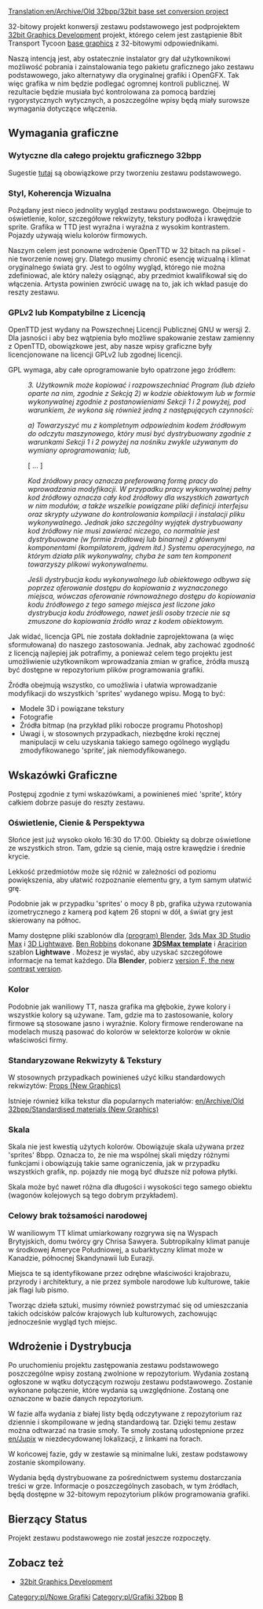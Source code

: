 [[Translation:en/Archive/Old 32bpp/32bit base set conversion project]]


32-bitowy projekt konwersji zestawu podstawowego jest podprojektem [[pl/Archive/Old 32bpp/Rozwój Grafiki 32bpp|32bit Graphics Development]] projekt, którego celem jest zastąpienie 8bit Transport Tycoon [[pl/Archive/Community/Bazowe grafiki|base graphics]] z 32-bitowymi odpowiednikami.

Naszą intencją jest, aby ostatecznie instalator gry dał użytkownikowi możliwość pobrania i zainstalowania tego pakietu graficznego jako zestawu podstawowego, jako alternatywy dla oryginalnej grafiki i OpenGFX. Tak więc grafika w nim będzie podlegać ogromnej kontroli publicznej. W rezultacie będzie musiała być kontrolowana za pomocą bardziej rygorystycznych wytycznych, a poszczególne wpisy będą miały surowsze wymagania dotyczące włączenia.

<!-- What follows is a "bastard child" of my whitepaper and planetmaker's "about 32bpp" -->
<!-- spolszczenie: Poniżej znajduje się „drani” mojej białej księgi i „o 32bpp” planetmaker's -->
==Wymagania graficzne==

===Wytyczne dla całego projektu graficznego 32bpp===

Sugestie [[en/Archive/Old 32bpp/Suggestions for 32bit Graphics Developers|tutaj]] są obowiązkowe przy tworzeniu zestawu podstawowego.

===Styl, Koherencja Wizualna===

Pożądany jest nieco jednolity wygląd zestawu podstawowego. Obejmuje to oświetlenie, kolor, szczegółowe rekwizyty, tekstury podłoża i krawędzie sprite. Grafika w TTD jest wyraźna i wyraźna z wysokim kontrastem. Pojazdy używają wielu kolorów firmowych.

Naszym celem jest ponowne wdrożenie OpenTTD w 32 bitach na piksel - nie tworzenie nowej gry. Dlatego musimy chronić esencję wizualną i klimat oryginalnego świata gry. Jest to ogólny wygląd, którego nie można zdefiniować, ale który należy osiągnąć, aby przedmiot kwalifikował się do włączenia. Artysta powinien zwrócić uwagę na to, jak ich wkład pasuje do reszty zestawu.

===GPLv2 lub Kompatybilne z Licencją===

OpenTTD jest wydany na Powszechnej Licencji Publicznej GNU w wersji 2. Dla jasności i aby bez wątpienia było możliwe spakowanie
zestaw zamienny z OpenTTD, obowiązkowe jest, aby nasze wpisy graficzne były licencjonowane na licencji GPLv2 lub zgodnej licencji.

GPL wymaga, aby całe oprogramowanie było opatrzone jego źródłem:

:''3. Użytkownik może kopiować i rozpowszechniać Program (lub dzieło oparte na nim, zgodnie z Sekcją 2) w kodzie obiektowym lub w formie wykonywalnej zgodnie z postanowieniami Sekcji 1 i 2 powyżej, pod warunkiem, że wykona się również jedną z następujących czynności:''

:''a) Towarzyszyć mu z kompletnym odpowiednim kodem źródłowym do odczytu maszynowego, który musi być dystrybuowany zgodnie z warunkami Sekcji 1 i 2 powyżej na nośniku zwykle używanym do wymiany oprogramowania; lub,''

:[ ... ]

:''Kod źródłowy pracy oznacza preferowaną formę pracy do wprowadzania modyfikacji. W przypadku pracy wykonywalnej pełny kod źródłowy oznacza cały kod źródłowy dla wszystkich zawartych w nim modułów, a także wszelkie powiązane pliki definicji interfejsu oraz skrypty używane do kontrolowania kompilacji i instalacji pliku wykonywalnego. Jednak jako szczególny wyjątek dystrybuowany kod źródłowy nie musi zawierać niczego, co normalnie jest dystrybuowane (w formie źródłowej lub binarnej) z głównymi komponentami (kompilatorem, jądrem itd.) Systemu operacyjnego, na którym działa plik wykonywalny, chyba że sam ten komponent towarzyszy plikowi wykonywalnemu.''

:''Jeśli dystrybucja kodu wykonywalnego lub obiektowego odbywa się poprzez oferowanie dostępu do kopiowania z wyznaczonego miejsca, wówczas oferowanie równoważnego dostępu do kopiowania kodu źródłowego z tego samego miejsca jest liczone jako dystrybucja kodu źródłowego, nawet jeśli osoby trzecie nie są zmuszone do kopiowania źródło wraz z kodem obiektowym.''

Jak widać, licencja GPL nie została dokładnie zaprojektowana (a więc sformułowana) do naszego zastosowania. Jednak, aby zachować zgodność z licencją najlepiej jak potrafimy, a ponieważ celem tego projektu jest umożliwienie użytkownikom wprowadzania zmian w grafice, źródła muszą być dostępne w repozytorium plików programowania grafiki.

Źródła obejmują wszystko, co umożliwia i ułatwia wprowadzanie modyfikacji do wszystkich 'sprites' wydanego wpisu. Mogą to być:
* Modele 3D i powiązane tekstury
* Fotografie
* Źródła bitmap (na przykład pliki robocze programu Photoshop)
* Uwagi i, w stosownych przypadkach, niezbędne kroki ręcznej manipulacji w celu uzyskania takiego samego ogólnego wyglądu zmodyfikowanego 'sprite', jak niemodyfikowanego.

==Wskazówki Graficzne==

Postępuj zgodnie z tymi wskazówkami, a powinieneś mieć 'sprite', który całkiem dobrze pasuje do reszty zestawu.

===Oświetlenie, Cienie & Perspektywa===

Słońce jest już wysoko około 16:30 do 17:00. Obiekty są dobrze oświetlone ze wszystkich stron. Tam, gdzie są cienie, mają ostre krawędzie i średnie krycie.

Lekkość przedmiotów może się różnić w zależności od poziomu powiększenia, aby ułatwić rozpoznanie elementu gry, a tym samym ułatwić grę.

Podobnie jak w przypadku 'sprites' o mocy 8 pb, grafika używa rzutowania izometrycznego z kamerą pod kątem 26 stopni w dół, a świat gry jest skierowany na północ.

Mamy dostępne pliki szablonów dla [https://www.wikipedia.org/wiki/pl:Blender (program) Blender], [https://www.wikipedia.org/wiki/pl:Autodesk 3ds Max 3D Studio Max] i [https://www.wikipedia.org/wiki/pl:LightWave 3D Lightwave]. [[en/Ben|Ben Robbins]] dokonane [http://www.tt-forums.net/download/file.php?id=91802 '''3DSMax template'''] i [[en/Aracirion|Aracirion]] szablon '''Lightwave''' . Możesz je wysłać, aby uzyskać szczegółowe informacje na temat każdego. Dla '''Blender''', pobierz [http://www.tt-forums.net/download/file.php?id=53231 version F, the new contrast version].

===Kolor===

Podobnie jak waniliowy TT, nasza grafika ma głębokie, żywe kolory i wszystkie kolory są używane. Tam, gdzie ma to zastosowanie, kolory firmowe są stosowane jasno i wyraźnie. Kolory firmowe renderowane na modelach muszą pasować do kolorów w selektorze kolorów w oknie właściwości firmy.

===Standaryzowane Rekwizyty & Tekstury===

W stosownych przypadkach powinieneś użyć kilku standardowych rekwizytów: [[pl/Archive/Old 32bpp/Rekwizyty (Nowe Grafik)|Props (New Graphics)]]

Istnieje również kilka tekstur dla popularnych materiałów: [[en/Archive/Old 32bpp/Standardised materials (New Graphics)]]

===Skala===

Skala nie jest kwestią użytych kolorów. Obowiązuje skala używana przez 'sprites' 8bpp. Oznacza to, że nie ma wspólnej skali między różnymi funkcjami i obowiązują takie same ograniczenia, jak w przypadku wszystkich grafik, np. pojazdy nie mogą być dłuższe niż połowa płytki.

Skala może być nawet różna dla długości i wysokości tego samego obiektu (wagonów kolejowych są tego dobrym przykładem).

===Celowy brak tożsamości narodowej===

W waniliowym TT klimat umiarkowany rozgrywa się na Wyspach Brytyjskich, domu twórcy gry Chrisa Sawyera. Subtropikalny klimat panuje w środkowej Ameryce Południowej, a subarktyczny klimat może w Kanadzie, północnej Skandynawii lub Eurazji.

Miejsca te są identyfikowane przez odrębne właściwości krajobrazu, przyrody i architektury, a nie przez symbole narodowe lub kulturowe, takie jak flagi lub pismo.

Tworząc dzieła sztuki, musimy również powstrzymać się od umieszczania takich odcisków palców krajowych lub kulturowych, zachowując jednocześnie wygląd tych miejsc.

==Wdrożenie i Dystrybucja==

Po uruchomieniu projektu zastępowania zestawu podstawowego poszczególne wpisy zostaną zwolnione w repozytorium. Wydania zostaną ogłoszone w wątku dotyczącym rozwoju zestawu podstawowego. Zostanie wykonane połączenie, które wydania są uwzględnione. Zostaną one oznaczone w bazie danych repozytorium.

W fazie alfa wydania z białej listy będą odczytywane z repozytorium raz dziennie i skompilowane w jedną standardową tar. Dzięki temu zestaw można odtwarzać na trasie smoły. Te smoły zostaną udostępnione przez [[en/Jupix]] w niezdecydowanej lokalizacji, z linkami na forach.

W końcowej fazie, gdy w zestawie są minimalne luki, zestaw podstawowy zostanie skompilowany.

Wydania będą dystrybuowane za pośrednictwem systemu dostarczania treści w grze. Informacje o poszczególnych zasobach, w tym źródłach, będą dostępne w 32-bitowym repozytorium plików programowania grafiki.

==Bierzący Status==

Projekt zestawu podstawowego nie został jeszcze rozpoczęty.

==Zobacz też==

* [[pl/Archive/Old 32bpp/Rozwój Grafiki 32bpp|32bit Graphics Development]]

<!--{{Navbox Graphics Development}}-->{{pl/Navbox Programowanie grafik}}

<!--[[Category:New Graphics]][[category:32bpp Graphics]][[Category:32bpp Graphics Developer resources|B]]-->[[Category:pl/Nowe Grafiki]][[Category:pl/Grafiki 32bpp]][[Category:pl/zasoby Twórców Grafik 32bpp|B]]
